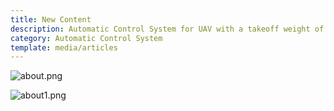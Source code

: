 ```yaml
---
title: New Content
description: Automatic Control System for UAV with a takeoff weight of 100–4000 kg
category: Automatic Control System
template: media/articles
---
```









![about.png](./images/1758187332098-971343174.png)

![about1.png](./images/1758703279791-734125139.png)